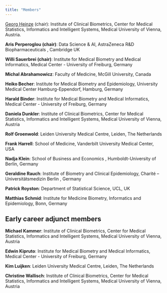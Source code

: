 ```yaml
---
title: "Members"
---
```


[Georg Heinze](https://www.meduniwien.ac.at/researcher/georg_heinze) (chair): Institute of Clinical Biometrics, Center for Medical Statistics, Informatics and Intelligent Systems, Medical University of Vienna,  Austria. 

**Aris Perperoglou (chair)**:  Data Science & AI,   AstraZeneca R&D Biopharmaceuticals , Cambridge UK

**Willi Sauerbrei (chair)**: Institute for Medical Biometry and Medical Informatics, Medical Center - University of Freiburg, Germany 

**Michal Abrahamowicz**: Faculty of Medicine, McGill University, Canada

**Heiko Becher**: Institute for Medical Biometry and Epidemiology, University Medical Center Hamburg-Eppendorf, Hamburg, Germany

**Harald Binder**:  Institute for Medical Biometry and Medical Informatics, Medical Center - University of Freiburg, Germany 

**Daniela Dunkler**: Institute of Clinical Biometrics, Center for Medical Statistics, Informatics and Intelligent Systems, Medical University of Vienna,  Austria

**Rolf Groenwold**:  Leiden University Medical Centre, Leiden, The Netherlands

**Frank Harrell**: School of Medicine, Vanderbilt University Medical Center, USA

**Nadja Klein**: School of Business and Economics , Humboldt-University of Berlin, Germany

**Geraldine Rauch**:  Institute of Biometry and Clinical  Epidemiology, Charité – Universitätsmedizin Berlin , Germany

**Patrick Royston**: Department of Statistical Science, UCL, UK

**Matthias Schmid**:  Institute for Medicine Biometry, Informatics and Epidemiology, Bonn, Germany


## Early career adjunct members

**Michael Kammer**: Institute of Clinical Biometrics, Center for Medical Statistics, Informatics and Intelligent Systems, Medical University of Vienna,  Austria

**Edwin  Kipruto**:  Institute for Medical Biometry and Medical Informatics, Medical Center - University of Freiburg, Germany

**Kim Luijken**:  Leiden University Medical Centre, Leiden, The Netherlands

**Christine Wallisch**: Institute of Clinical Biometrics, Center for Medical Statistics, Informatics and Intelligent Systems, Medical University of Vienna,  Austria